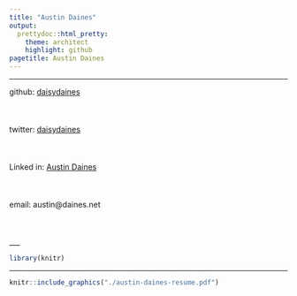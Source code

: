 ```yaml
---
title: "Austin Daines"
output: 
  prettydoc::html_pretty:
    theme: architect
    highlight: github
pagetitle: Austin Daines
---
```


___
github: [daisydaines](https://github.com/daisydaines)
<br><br><br><br>
twitter: [daisydaines](https://twitter.com/daisydaines)
<br><br><br><br>
Linked in: [Austin Daines](https://www.linkedin.com/in/austin-daines-2766a4217/)
<br><br><br><br>
email: austin@daines.net
<br><br><br><br>
___

```r
library(knitr)

```

___

```r
knitr::include_graphics("./austin-daines-resume.pdf")
```

